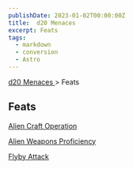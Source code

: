 ```yaml
---
publishDate: 2023-01-02T00:00:00Z
title:  d20 Menaces 
excerpt: Feats
tags:
  - markdown
  - conversion
  - Astro
---
```


[ d20 Menaces ](/#menacesD20) > Feats

##  Feats

[ Alien Craft Operation ](menaces-d20-feats-alien-craft-operation)

[ Alien Weapons Proficiency ](menaces-d20-feats-alien-weapons-proficiency)

[ Flyby Attack ](menaces-d20-feats-flyby-attack)

